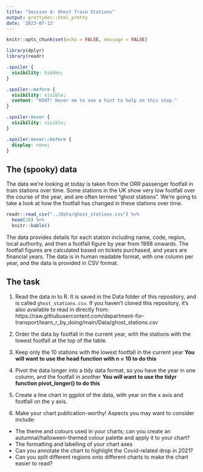```yaml
---
title: "Session 4: Ghost Train Stations"
output: prettydoc::html_pretty
date: '2023-07-13'
---
```


<style type="text/css">
.main-container {
  max-width: 1800px !important;
  margin-left: auto;
  margin-right: auto;
}
</style>

```r
knitr::opts_chunk$set(echo = FALSE, message = FALSE)
```

```r
library(dplyr)
library(readr)

```

```css
.spoiler {
  visibility: hidden;
}

.spoiler::before {
  visibility: visible;
  content: "HINT! Hover me to see a hint to help on this step."
}

.spoiler:hover {
  visibility: visible;
}

.spoiler:hover::before {
  display: none;
}
```

## The (spooky) data

The data we're looking at today is taken from the ORR passenger footfall in train stations over time. Some stations in the UK show very low footfall over the course of the year, and are often termed "ghost stations". We're going to take a look at how the footfall has changed in these stations over time. 


```r
readr::read_csv("../Data/ghost_stations.csv") %>%
  head(10) %>%
  knitr::kable()
```

The data provides details for each station including name, code, region, local authority, and then a footfall figure by year from 1998 onwards. The footfall figures are calculated based on tickets purchased, and years are financial years. The data is in human readable format, with one column per year, and the data is provided in CSV format.

## The task

1. Read the data in to R. It is saved in the Data folder of this repository, and is called `ghost_stations.csv`. If you haven't cloned this repository, it's also available to read in directly from: https://raw.githubusercontent.com/department-for-transport/learn_r_by_doing/main/Data/ghost_stations.csv

2. Order the data by footfall in the current year, with the stations with the lowest footfall at the top of the table.

3. Keep only the 10 stations with the lowest footfall in the current year **[You will want to use the head function with n = 10 to do this]{.spoiler}**

4. Pivot the data longer into a tidy data format, so you have the year in one column, and the footfall in another 
**[You will want to use the tidyr function pivot_longer() to do this]{.spoiler}**

5. Create a line chart in ggplot of the data, with year on the x axis and footfall on the y axis.

6. Make your chart publication-worthy! Aspects you may want to consider include:

* The theme and colours used in your charts; can you create an autumnal/halloween-themed colour palette and apply it to your chart?
* The formatting and labelling of your chart axes
* Can you annotate the chart to highlight the Covid-related drop in 2021?
* Can you split different regions onto different charts to make the chart easier to read?


